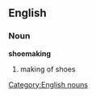 ==English==

===Noun===
{{wikipedia}}
'''shoemaking'''

# making of shoes

[[Category:English nouns]]